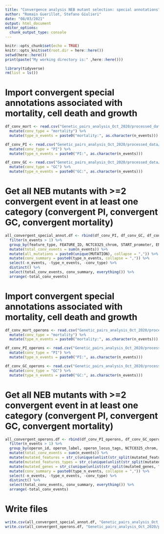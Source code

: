 ```yaml
---
title: "Convergence analysis NEB mutant selection: special annotations"
author: "Romain Guerillot, Stefano Giulieri"
date: "08/03/2021"
output: html_document
editor_options: 
  chunk_output_type: console
---
```



```r
knitr::opts_chunk$set(echo = TRUE)
knitr::opts_knit$set(root.dir = here::here())
setwd(here::here())
print(paste("My working directory is:" ,here::here()))
```

```r
library(tidyverse)
rm(list = ls())
```

# Import convergent special annotations associated with mortality, cell death and growth

```r
df_conv_mort <- read.csv("Genetic_pairs_analysis_Oct_2020/processed_data/convergence/mortality/mortality_convergent_special_annot.csv") %>%
  mutate(conv_type = "mortality") %>%
  mutate(type_n_events = paste0("mortality:", as.character(n_events)))

df_conv_PI <- read.csv("Genetic_pairs_analysis_Oct_2020/processed_data/convergence/PI/PI_convergent_special_annot.csv") %>%
  mutate(conv_type = "PI") %>%
  mutate(type_n_events = paste0("PI:", as.character(n_events)))

df_conv_GC <- read.csv("Genetic_pairs_analysis_Oct_2020/processed_data/convergence/GC_no_stats/GC_convergent_special_annot.csv")  %>%
  mutate(conv_type = "GC") %>%
  mutate(type_n_events = paste0("GC:", as.character(n_events)))
```

# Get all NEB mutants with >=2 convergent event in at least one category (convergent PI, convergent GC, convergent mortality)
```r

all_convergent_special_annot.df <- rbind(df_conv_PI, df_conv_GC, df_conv_mort) %>%
  filter(n_events > 1) %>%
  group_by(feature_type, FEATURE_ID, NCTC8325_chrom, START_promoter, END_promoter) %>%
  mutate(total_conv_events = sum(n_events)) %>%
  mutate(all_mutations = paste0(unique(MUTATION), collapse = ",")) %>%
  mutate(conv_summary = paste0(type_n_events, collapse = ",")) %>%
  select(-n_events, -type_n_events, -conv_type) %>%
  distinct() %>%
  select(total_conv_events, conv_summary, everything()) %>%
  arrange(-total_conv_events) 
```

# Import convergent special annotations associated with mortality, cell death and growth

```r
df_conv_mort_operons <- read.csv("Genetic_pairs_analysis_Oct_2020/processed_data/convergence/mortality/mortality_convergent_operons.csv") %>%
  mutate(conv_type = "mortality") %>%
  mutate(type_n_events = paste0("mortality:", as.character(n_events)))

df_conv_PI_operons <- read.csv("Genetic_pairs_analysis_Oct_2020/processed_data/convergence/PI/PI_convergent_operons.csv") %>%
  mutate(conv_type = "PI") %>%
  mutate(type_n_events = paste0("PI:", as.character(n_events)))

df_conv_GC_operons <- read.csv("Genetic_pairs_analysis_Oct_2020/processed_data/convergence/GC_no_stats/GC_convergent_operons.csv")  %>%
  mutate(conv_type = "GC") %>%
  mutate(type_n_events = paste0("GC:", as.character(n_events)))
```

# Get all NEB mutants with >=2 convergent event in at least one category (convergent PI, convergent GC, convergent mortality)
```r

all_convergent_operons.df <- rbind(df_conv_PI_operons, df_conv_GC_operons, df_conv_mort_operons) %>%
  filter(n_events > 1) %>%
  group_by(operon_id, operon_label, operon_locus_tags, NCTC8325_chrom, BeginTU, EndTUshort) %>%
  mutate(total_conv_events = sum(n_events)) %>%
  mutate(mutated_features = str_c(unique(unlist(str_split(mutated_features, ","))), collapse = ",")) %>%
  mutate(mutated_features_types = str_c(unique(unlist(str_split(mutated_features_types, ","))), collapse = ",")) %>%
  mutate(mutated_genes = str_c(unique(unlist(str_split(mutated_genes, ","))), collapse = ",")) %>%
  mutate(conv_summary = paste0(type_n_events, collapse = ",")) %>%
  select(-n_events, -type_n_events, -conv_type) %>%
  distinct() %>%
  select(total_conv_events, conv_summary, everything()) %>%
  arrange(-total_conv_events) 
```



# Write files
```r
write.csv(all_convergent_special_annot.df, "Genetic_pairs_analysis_Oct_2020/processed_data/convergence/all_convergent_special_annot_df.csv", row.names = F)
write.csv(all_convergent_operons.df, "Genetic_pairs_analysis_Oct_2020/processed_data/convergence/all_convergent_operons_df.csv", row.names = F)
```

